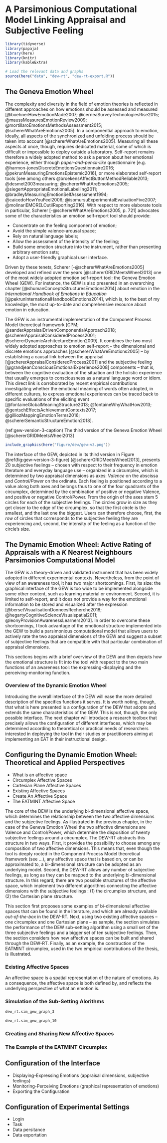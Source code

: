 # A Parsimonious Computational Model Linking Appraisal and Subjective Feeling

```r
library(tidyverse)
library(papaja)
library(here)
library(knitr)
library(kableExtra)

# Load the relevant data and graphs
source(here("data", "dew-rt", "dew-rt-export.R"))

```

## The Geneva Emotion Wheel

The complexity and diversity in the field of emotion theories is reflected in different approaches on how emotions should be assessed and measured [@boehnerHowEmotionMade2007; @cerneaSurveyTechnologiesRise2015; @maussMeasuresEmotionReview2009; @mortillaroEmotionsMethodsAssessment2015; @schererWhatAreEmotions2005]. In a componential approach to emotion, ideally, all aspects of the synchronized and unfolding process should be taken into account [@schererWhatAreEmotions2005]. Measuring all these aspects at once, though, requires dedicated material, some of which is difficult or impossible to deploy outside a laboratory. Self-report remains therefore a widely adopted method to ask a person about her emotional experience, either through *paper-and-pencil-like* questionnaire  [e.g. @harmon-jonesDiscreteEmotionsQuestionnaire2016; @pekrunMeasuringEmotionsEpistemic2016], or more elaborated self-report tools [see among others @broekensAffectButtonMethodReliable2013; @desmet2003measuring; @schererWhatAreEmotions2005;  @siegertAppropriateEmotionalLabelling2011; @bradleyMeasuringEmotionSelfAssessment1994; @caicedoHowYouFeel2006; @isomursuExperimentalEvaluationFive2007; @molinariEMORELOutilReporting2016].  With respect to more elaborate tools in particular, Scherer [-@schererWhatAreEmotions2005, p. 721] advocates some of the characteristics an emotion self-report tool should provide:

* Concentrate on the feeling component of emotion;
* Avoid the simple valence-arousal space;
* Rely on natural language labels;
* Allow the assessment of the intensity of the feeling;
* Build some emotion structure into the instrument, rather than presenting arbitrary emotion sets;
* Adopt a user-friendly graphical user interface.

Driven by these tenets, Scherer [-@schererWhatAreEmotions2005] developed and refined over the years [@schererGRIDMeetsWheel2013] one of the most widely adopted emotion self-report tool: the Geneva Emotion Wheel (GEW). For instance, the GEW is also presented in an overarching chapter [@shumanConceptsStructuresEmotions2014] about emotion in the *International Handbook of Emotions in Education* [@pekrunInternationalHandbookEmotions2014], which is, to the best of my knowledge, the most up-to-date and comprehensive resource about emotion in education.

The GEW is an instrumental implementation of the Component Process Model theoretical framework [CPM; @sanderAppraisalDrivenComponentialApproach2018; @schererAppraisalConsideredProcess2001; @schererDynamicArchitectureEmotion2009]. It combines the two most widely adopted approaches to emotion self-report -- the dimensional and discrete emotions approaches [@schererWhatAreEmotions2005] -- by establishing a causal link between the appraisal [@schererAppraisalConsideredProcess2001] and the subjective feeling [@grandjeanConsciousEmotionalExperience2008] components -- that is, between the cognitive evaluation of the situation and the holistic experience that usually emerges to consciousness as a natural language word or idiom. This direct link is corroborated by recent empirical contributions investigating whether the emotional meaning of words often adopted, in different cultures, to express emotional experiences can be traced back to specific evaluations of the eliciting event [@fontaineGlobalMeaningStructure2013; @fontaineWhyWhatHow2013; @gentschEffectsAchievementContexts2017; @gilliozMappingEmotionTerms2016; @schererSemanticStructureEmotion2018]. 

(ref:gew-version-3-caption) The third version of the Geneva Emotion Wheel [@schererGRIDMeetsWheel2013]
```r
include_graphics(here("figure/dew/gew-v3.png"))
```

The interface of the GEW, depicted in its third version in Figure \@ref(fig:gew-version-3-figure) [@schererGRIDMeetsWheel2013], presents 20 subjective feelings -- chosen with respect to their frequency in emotion literature and everyday language use -- organized in a circumplex, which is determined by two appraisal dimensions as axes: *Valence* on the abscissa and *Control/Power* on the ordinate. Each feeling is positioned according to a value along both axes and belongs thus to one of the four quadrants of the circumplex, determined by the combination of positive or negative Valence, and positive or negative Control/Power. From the origin of the axes stem 5 circles for each of the subjective feelings. The circles grow in size as they get closer to the edge of the circumplex, so that the first circle is the smallest, and the last one the biggest. Users can therefore choose, first, the *row* of circles that corresponds to the subjective feeling they are experiencing and, second, the intensity of the feeling as a function of the circle's size.

## The Dynamic Emotion Wheel: Active Rating of Appraisals with a *K* Nearest Neighbours Parsimonios Computational Model

The GEW is a theory-driven and validated instrument that has been widely adopted in different experimental contexts. Nevertheless, from the point of view of an awareness tool, it has two major shortcomings. First, its size: the graphical interface of the GEW is too wide to be implemented alongside some other content, such as learning material or environment. Second, it is limited to self-report, and it does not provide a way for the emotional information to be stored and visualized after the expression [@bersetVisualisationDonneesRecherche2018; @hegartyCognitiveScienceVisualspatial2011; @leonyProvisionAwarenessLearners2013]. In order to overcome these shortcomings, I took advantage of the emotional structure implemented into the GEW to build a parsimonious computational model that allows users to actively rate the two appraisal dimensions of the GEW and suggest a subset of subjective feelings that are compatible with that particular combination of appraisal dimensions.

This sections begins with a brief overview of the DEW and then depicts how the emotional structure is fit into the tool with respect to the two main functions of an awareness tool: the expressing-displaying and the perceiving-monitoring function.

### Overview of the Dynamic Emotion Wheel

Introducing the overall interface of the DEW will ease the more detailed description of the specifics functions it serves. It is worth noting, though, that what is here presented is a configuration of the DEW that adopts and extends the same characteristics of the GEW. This is not, though, the only possible interface. The next chapter will introduce a research toolbox that precisely allows the configuration of different interfaces, which may be determined according to theoretical or practical needs of researchers interested in deploying the tool in their studies or practitioners aiming at implementing an EAT in their instructional design. 


## Configuring the Dynamic Emotion Wheel: Theoretical and Applied Perspectives

* What is an affective space
* Circumplex Affective Spaces
* Cartesian Plane Affective Spaces
* Existing Affective Spaces
* Create An Affective Space
* The EATMINT Affective Space

The core of the DEW is the underlying bi-dimensional affective space, which determines the relationship between the two affective dimensions and the subjective feelings. As illustrated in the previous chapter, in the case of the Geneva Emotion Wheel the two affective dimensions are Valence and Control/Power, which determine the disposition of twenty subjective feelings around a circumplex. The DEW-RT abstracts this structure in two ways. First, it provides the possibility to choose among any composition of two affective dimensions. This means that, even though the tool is deeply rooted in the Component Process Model theoretical framework (see ...), any affective space that is based on, or can be approximated to, a bi-dimensional structure can be adopted as an underlying model. Second, the DEW-RT allows any number of subjective feelings, as long as they can be mapped to the underlying bi-dimensional structure. In this regard, there are two possible structures of the affective space, which implement two different algorithms connecting the affective dimensions with the subjective feelings : (1) the circumplex structure, and (2) the Cartesian plane structure. 

This section first proposes some examples of bi-dimensional affective spaces that can be found in the literature, and which are already available *out-of-the-box* in the DEW-RT. Next, using two existing affective spaces -- one circumplex and one Cartesian plane -- as sample, the section simulates the performance of the DEW sub-setting algorithm using a small set of the three subjective feelings and a bigger set of ten subjective feelings. Then, the section considers how new affective spaces can be built and shared through the DEW-RT. Finally, as an example, the construction of the EATMINT circumplex, used in the two empirical contributions of the thesis, is illustrated.

### Existing Affective Spaces

An affective space is a spatial representation of the nature of emotions. As a consequence, the affective space is both defined by, and reflects the underlying perspective of what an emotion is. 

### Simulation of the Sub-Setting Alorithms

```r
dew_rt.sim_gew_graph_3
```

```r
dew_rt.sim_gew_graph_10
```


### Creating and Sharing New Affective Spaces

### The Example of the EATMINT Circumplex

## Configuration of the Interface

* Displaying-Expressing Emotions (appraisal dimensions, subjective feelings)
* Monitoring-Perceiving Emotions (graphical representation of emotions)
* Exporting the Configuration

## Configuration of Experimental Settings

* Login
* Task
* Data persitance
* Data exportation
